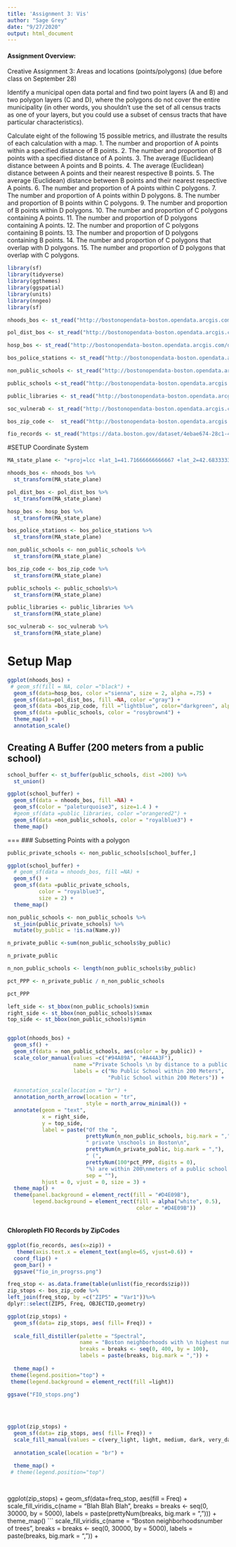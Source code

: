 ```yaml
---
title: 'Assignment 3: Vis'
author: "Sage Grey"
date: "9/27/2020"
output: html_document
---
```


#### **Assignment Overview:**
Creative Assignment 3: Areas and locations (points/polygons) (due before class on September 28)

Identify a municipal open data portal and find two point layers (A and B) and two polygon layers (C and
D), where the polygons do not cover the entire municipality (in other words, you shouldn’t use the set of all
census tracts as one of your layers, but you could use a subset of census tracts that have particular
characteristics). 

Calculate eight of the following 15 possible metrics, and illustrate the results of each calculation with a
map.
1. The number and proportion of A points within a specified distance of B points.
2. The number and proportion of B points with a specified distance of A points.
3. The average (Euclidean) distance between A points and B points.
4. The average (Euclidean) distance between A points and their nearest respective B points.
5. The average (Euclidean) distance between B points and their nearest respective A points.
6. The number and proportion of A points within C polygons.
7. The number and proportion of A points within D polygons.
8. The number and proportion of B points within C polygons.
9. The number and proportion of B points within D polygons.
10. The number and proportion of C polygons containing A points.
11. The number and proportion of D polygons containing A points.
12. The number and proportion of C polygons containing B points.
13. The number and proportion of D polygons containing B points.
14. The number and proportion of C polygons that overlap with D polygons.
15. The number and proportion of D polygons that overlap with C polygons.


```r
library(sf)
library(tidyverse)
library(ggthemes)
library(ggspatial)
library(units)
library(nngeo)
library(sf)
```

```r
nhoods_bos <- st_read("http://bostonopendata-boston.opendata.arcgis.com/datasets/3525b0ee6e6b427f9aab5d0a1d0a1a28_0.kml?outSR=%7B%22latestWkid%22%3A2249%2C%22wkid%22%3A102686%7D", quiet = TRUE )

pol_dist_bos <- st_read("http://bostonopendata-boston.opendata.arcgis.com/datasets/9a3a8c427add450eaf45a470245680fc_5.kml?outSR=%7B%22latestWkid%22%3A2249%2C%22wkid%22%3A102686%7D",quiet =TRUE)

hosp_bos <- st_read("http://bostonopendata-boston.opendata.arcgis.com/datasets/8f1e5741a4ee4c0f82925d17aab3c002_2.kml?outSR=%7B%22latestWkid%22%3A2249%2C%22wkid%22%3A102686%7D", quiet =TRUE)

bos_police_stations <- st_read("http://bostonopendata-boston.opendata.arcgis.com/datasets/e5a0066d38ac4e2abbc7918197a4f6af_6.kml?outSR=%7B%22latestWkid%22%3A2249%2C%22wkid%22%3A102686%7D")

non_public_schools <- st_read("http://bostonopendata-boston.opendata.arcgis.com/datasets/0046426a3e4340a6b025ad52b41be70a_1.kml?outSR=%7B%22latestWkid%22%3A2249%2C%22wkid%22%3A102686%7D")

public_schools <-st_read("http://bostonopendata-boston.opendata.arcgis.com/datasets/1d9509a8b2fd485d9ad471ba2fdb1f90_0.kml?outSR=%7B%22latestWkid%22%3A2249%2C%22wkid%22%3A102686%7D")

public_libraries <- st_read("http://bostonopendata-boston.opendata.arcgis.com/datasets/cb00f9248aa6404ab741071ca3806c0e_6.kml?outSR=%7B%22latestWkid%22%3A2249%2C%22wkid%22%3A102686%7D")

soc_vulnerab <- st_read("http://bostonopendata-boston.opendata.arcgis.com/datasets/34f2c48b670d4b43a617b1540f20efe3_0.kml?outSR=%7B%22latestWkid%22%3A3857%2C%22wkid%22%3A102100%7D")

bos_zip_code <-  st_read("http://bostonopendata-boston.opendata.arcgis.com/datasets/53ea466a189b4f43b3dfb7b38fa7f3b6_1.geojson?outSR={%22latestWkid%22:2249,%22wkid%22:102686}")

fio_records <- st_read("https://data.boston.gov/dataset/4ebae674-28c1-4b9b-adc3-c04c99234a68/resource/03f33240-47c1-46f2-87ae-bcdabec092ad/download/mark43_fieldcontacts_for_public_20192.csv")
```


#SETUP Coordinate System
```r
MA_state_plane <- "+proj=lcc +lat_1=41.71666666666667 +lat_2=42.68333333333333 +lat_0=41 +lon_0=-71.5 +x_0=200000 +y_0=750000 +ellps=GRS80 +units=m +no_defs"

nhoods_bos <- nhoods_bos %>%
  st_transform(MA_state_plane)

pol_dist_bos <- pol_dist_bos %>%
  st_transform(MA_state_plane)

hosp_bos <- hosp_bos %>%
  st_transform(MA_state_plane)

bos_police_stations <- bos_police_stations %>%
  st_transform(MA_state_plane)

non_public_schools <- non_public_schools %>%
  st_transform(MA_state_plane)

bos_zip_code <- bos_zip_code %>%
  st_transform(MA_state_plane)

public_schools <- public_schools%>%
  st_transform(MA_state_plane)

public_libraries <- public_libraries %>%
  st_transform(MA_state_plane)

soc_vulnerab <- soc_vulnerab %>%
  st_transform(MA_state_plane)
```



# Setup Map
```r
ggplot(nhoods_bos) +
 # geom_sf(fill = NA, color ="black") +
  geom_sf(data=hosp_bos, color ="sienna", size = 2, alpha =.75) +
  geom_sf(data=pol_dist_bos, fill =NA, color ="gray") +
  geom_sf(data =bos_zip_code, fill ="lightblue", color="darkgreen", alpha =.25) +
  geom_sf(data =public_schools, color = "rosybrown4") +
  theme_map() +
  annotation_scale()
```


## Creating A Buffer (200 meters from a public school)
```r
school_buffer <- st_buffer(public_schools, dist =200) %>% 
  st_union()

ggplot(school_buffer) +
  geom_sf(data = nhoods_bos, fill =NA) +
  geom_sf(color = "paleturquoise3", size=1.4 ) +
  #geom_sf(data =public_libraries, color ="orangered2") +
  geom_sf(data =non_public_schools, color = "royalblue3") +
  theme_map()
```


===
### Subsetting Points with a polygon 
```r
public_private_schools <- non_public_schools[school_buffer,]

ggplot(school_buffer) +
  # geom_sf(data = nhoods_bos, fill =NA) +
  geom_sf() +
  geom_sf(data =public_private_schools,
          color = "royalblue3",
          size = 2) +
  theme_map()
```

```r
non_public_schools <- non_public_schools %>% 
  st_join(public_private_schools) %>%
  mutate(by_public = !is.na(Name.y))

n_private_public <-sum(non_public_schools$by_public)

n_private_public
```
```r
n_non_public_schools <- length(non_public_schools$by_public)

pct_PPP <- n_private_public / n_non_public_schools 

pct_PPP
```
```r
left_side <- st_bbox(non_public_schools)$xmin
right_side <- st_bbox(non_public_schools)$xmax
top_side <- st_bbox(non_public_schools)$ymin


ggplot(nhoods_bos) +
  geom_sf() +
  geom_sf(data = non_public_schools, aes(color = by_public)) +
  scale_color_manual(values =c("#94A89A", "#A44A3F"),
                     name ="Private Schools \n by distance to a public school",
                     labels = c("No Public School within 200 Meters",
                                "Public School within 200 Meters")) +
  
  #annotation_scale(location = "br") +
  annotation_north_arrow(location = "tr",
                         style = north_arrow_minimal()) +
  annotate(geom = "text",
           x = right_side, 
           y = top_side, 
           label = paste("Of the ", 
                         prettyNum(n_non_public_schools, big.mark = ","),
                         " private \nschools in Boston\n", 
                         prettyNum(n_private_public, big.mark = ","),
                         " (", 
                         prettyNum(100*pct_PPP, digits = 0),
                         "%) are within 200\nmeters of a public school.",
                         sep = ""),
           hjust = 0, vjust = 0, size = 3) +
  theme_map() +
  theme(panel.background = element_rect(fill = "#D4E09B"),
        legend.background = element_rect(fill = alpha("white", 0.5), 
                                         color = "#D4E09B"))
  

```




#### Chloropleth FIO Records by ZipCodes
```r
ggplot(fio_records, aes(x=zip)) +
   theme(axis.text.x = element_text(angle=65, vjust=0.6)) +
  coord_flip() +
  geom_bar() +
  ggsave("fio_in_progrss.png")
```
```r
freq_stop <- as.data.frame(table(unlist(fio_records$zip)))
zip_stops <- bos_zip_code %>%
left_join(freq_stop, by =c("ZIP5" = "Var1"))%>%
dplyr::select(ZIP5, Freq, OBJECTID,geometry)

```

```r


ggplot(zip_stops) +
  geom_sf(data= zip_stops, aes( fill= Freq)) +
  
  scale_fill_distiller(palette = "Spectral",
                       name = "Boston neighborhoods with \n highest number of 'Field \n Integration and Observation' stops",
                       breaks = breaks <- seq(0, 400, by = 100),
                       labels = paste(breaks, big.mark = ",")) +
  
  theme_map() +
 theme(legend.position="top") +
 theme(legend.background = element_rect(fill =light))

ggsave("FIO_stops.png")
 
  
  
```

```r

ggplot(zip_stops) +
  geom_sf(data= zip_stops, aes( fill= Freq)) +
  scale_fill_manual(values = c(very_light, light, medium, dark, very_dark)) +
  
  annotation_scale(location = "br") +
 
  theme_map() +
 # theme(legend.position="top") 

  
```

ggplot(zip_stops) +
  geom_sf(data=freq_stop,
          aes(fill = Freq) +
  scale_fill_viridis_c(name = "Blah Blah Blah",
                       breaks = breaks <- seq(0, 30000, by = 5000),
                       labels = paste(prettyNum(breaks, big.mark = ","))) +
  theme_map() 
```
 scale_fill_viridis_c(name = "Boston neighborhoods\nby number of trees",
                       breaks = breaks <- seq(0, 30000, by = 5000),
                       labels = paste(breaks, big.mark = ",")) +



